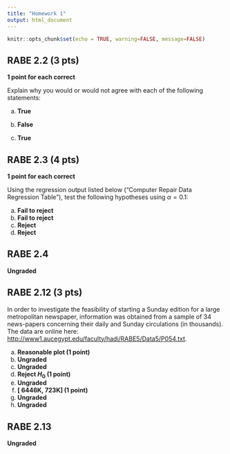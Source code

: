 ```yaml
---
title: "Homework 1"
output: html_document
---
```


```r
knitr::opts_chunk$set(echo = TRUE, warning=FALSE, message=FALSE)
```

## RABE 2.2 (3 pts)

**1 point for each correct**

Explain why you would or would not agree with each of the following statements:

a. **True**

b. **False**

c. **True**

## RABE 2.3 (4 pts)

**1 point for each correct**

Using the regression output listed below ("Computer Repair Data Regression Table"), test the following hypotheses using $\alpha = 0.1$:

a. **Fail to reject**
b. **Fail to reject**
c. **Reject**
d. **Reject**

## RABE 2.4
**Ungraded**

## RABE 2.12 (3 pts)
In order to investigate the feasibility of starting a Sunday edition for a large metropolitan newspaper, information was obtained from a sample of 34 news-papers concerning their daily and Sunday circulations (in thousands). The data are online here: [http://www1.aucegypt.edu/faculty/hadi/RABE5/Data5/P054.txt](http://www1.aucegypt.edu/faculty/hadi/RABE5/Data5/P054.txt).

a. **Reasonable plot (1 point)**
b. **Ungraded**
c. **Ungraded**
d. **Reject $H_0$ (1 point)**
e. **Ungraded**
f. **[ 6446K, 723K] (1 point)**
g. **Ungraded**
h. **Ungraded**


## RABE 2.13
**Ungraded**